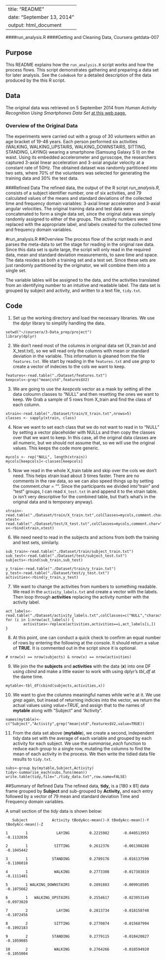 
---
title: "README"
date: "September 13, 2014"
output: html_document
---

####run_analysis.R
####Getting and Cleaning Data, Coursera getdata-007


## Purpose
This README explains how the `run_analysis.R` script works and how the process flows. This script demonstrates gathering and preparing a data set for later analysis. See the `CodeBook` for a detailed description of the data produced by the this R script. 

## Data
The original data was retrieved on 5 September 2014 from *Human Activity Recognition Using Smartphones Data Set* [at this web page.](http://archive.ics.uci.edu/ml/datasets/Human+Activity+Recognition+Using+Smartphones)

### Overview of the Original Data
The experiments were carried out with a group of 30 volunteers within an age bracket of 19-48 years. Each person performed six activities (WALKING, WALKING_UPSTAIRS, WALKING_DOWNSTAIRS, SITTING, STANDING, LAYING) wearing a smartphone (Samsung Galaxy S II) on the waist. Using its embedded accelerometer and gyroscope, the researchers captured 3-axial linear acceleration and 3-axial angular velocity at a constant rate of 50Hz. The obtained dataset was randomly partitioned into two sets, where 70% of the volunteers was selected for generating the training data and 30% the test data.


###Refined Data
The refined data, the output of the R script *run_analysis.R,* consists of a subject identifier number, one of six activities, and 79 calculated values of the means and standard deviations of the collected time and frequency domain variables: 3-axial linear acceleration and 3-axial angular velocities. The original training data and test data were concatenated to form a single data set, since the original data was simply randomly assigned to either of the groups. The activity numbers were replaced with the appropriate label, and labels created for the collected time and frequency domain variables.

#run_analysis.R
##Overview
The process flow of the script reads in and parses the meta-data to set the stage for reading in the original raw data. Since this data set is quite large, the script will only read in the required data, mean and standard deviation measurements, to save time and space. The data resides as both a training set and a test set. Since these sets are just randomly partitioned by the originator, we will combine them into a single set.

The variable lables will be assigned to the data, and the activities translated from an identifying number to an intuitive and readable label. The data set is grouped by subject and activity, and written to a text file, `tidy.txt`.

## Code
1. Set up the working directory and load the necessary libraries. We use the dplyr library to simplify handling the data.

```
setwd("~/coursera/3-Data_prep/project")
library(dplyr)
```

2. We don't need most of the columns in original data set (X_train.txt and X_test.txt), so we will read only the columns with mean or standard deviation in the variable. This information is gleaned from the file `features.txt`. We start by reading in the `features.txt` and use *grep* to create a vector of indecies to the cols we want to keep. 

```
features<-read.table("./Dataset/features.txt")
keepcols<-grep("mean|std",features$V2)
```

3. We are going to use the *keepcols* vector as a mask by setting all the data coloumn classes to "NULL" and then resetting the ones we want to keep. We Grab a sample of 5 rows from X_train and find the class of each column.
```
xtrain<-read.table("./Dataset/train/X_train.txt",nrows=5)
classes <- sapply(xtrain, class)
```
4. Now we want to set each class that we do not want to read in to "NULL" by setting a vector placeholder with NULLs and then copy the classes over that we want to keep. In this case, all the original data classes are all numeric, but we should not assume that, so we will use the original values. This keeps the code more generic.
```
mycols <- rep("NULL", length(xtrain)) 
mycols[keepcols]<-classes[keepcols]
```

5. Now we read in the whole X_train table and skip over the cols we don't need. This helps xtrain load about 3 times faster. There are no comments in the raw data, so we can also speed things up by setting the comment.char = "".  Since the participants we divided into "train" and "test" groups, I can read `X_test.txt` in and append it to the xtrain table. (x isn't very descriptive for the combined table, but that's what's in the original data and is temporary anyway).
```
xtrain<-read.table("./Dataset/train/X_train.txt",colClasses=mycols,comment.char="")
xtest<-read.table("./Dataset/test/X_test.txt",colClasses=mycols,comment.char="")
x<-rbind(xtrain,xtest)
```

6. We need need to read in the subjects and actions from both the training and test sets, similarly.
```
sub_train<-read.table("./Dataset/train/subject_train.txt")
sub_test<-read.table("./Dataset/test/subject_test.txt")
subjects<-rbind(sub_train,sub_test)
```
```
y_train<-read.table("./Dataset/train/y_train.txt")
y_test<-read.table("./Dataset/test/y_test.txt")
activities<-rbind(y_train,y_test)
```
7. We want to change the activities from numbers to something readable. We read in the `activity_labels.txt` and create a vector with the labels. Then loop through **activities** replacing the activity number with the activity label.
```
act_labels<-read.table("./Dataset/activity_labels.txt",colClasses=c("NULL","character"))
for (i in 1:nrow(act_labels)) {
        activities<-replace(activities,activities==i,act_labels[i,])
}
```

8. At this point, one can conduct a quick check to confirm an equal number of rows by entering the following at the console. It should return a value of **TRUE**. It is commented out in the script since it is optional.
```
# nrow(x) == nrow(subjects) & nrow(x) == nrow(activities)
```

9. We join the the **subjects** and **activities** with the data (**x**) into one DF using *cbind* and make a little easier to work with using dplyr's *tbl_df* at the dame time.
```
mytable<-tbl_df(cbind(subjects,activities,x))
```
10. We want to give the columns meaningful names while we're at it. We use *grep* again, but insead of returning indicies into the vector, we return the actual values using *value=TRUE*, and assign that to the names of **mytable** along with "Subject" and "Activity".
```
names(mytable)<-c("Subject","Activity",grep("mean|std",features$V2,value=TRUE))
```

11. From the data set above (**mytable**), we create a second, independent tidy data set with the average of each variable and grouped by each activity for each subject. We use the *summarise_each* function to reduce each group to a single row, mutating the columns to find the mean of each activity in the process. We then write the tidied data file results to `tidy.txt`.
```
subs<-group_by(mytable,Subject,Activity)
tidy<-summarise_each(subs,funs(mean))
write.table(tidy,file="./tidy_data.txt",row.name=FALSE)
```

##Summary of Refined Data
The refined data, **tidy,** is a  [180 x 81] data frame grouped by **Subject** and sub-grouped by **Activity,** and each entry followed by a vector of 79 mean and standard deviation Time and Frequency domain variables.

A small section  of the *tidy* data is shown below:

```
   Subject           Activity tBodyAcc-mean()-X tBodyAcc-mean()-Y tBodyAcc-mean()-Z

1        1             LAYING         0.2215982      -0.040513953        -0.1132036

2        1            SITTING         0.2612376      -0.001308288        -0.1045442

3        1           STANDING         0.2789176      -0.016137590        -0.1106018

4        1            WALKING         0.2773308      -0.017383819        -0.1111481

5        1 WALKING_DOWNSTAIRS         0.2891883      -0.009918505        -0.1075662

6        1   WALKING_UPSTAIRS         0.2554617      -0.023953149        -0.0973020

7        2             LAYING         0.2813734      -0.018158740        -0.1072456

8        2            SITTING         0.2770874      -0.015687994        -0.1092183

9        2           STANDING         0.2779115      -0.018420827        -0.1059085

10       2            WALKING         0.2764266      -0.018594920        -0.1055004
```



